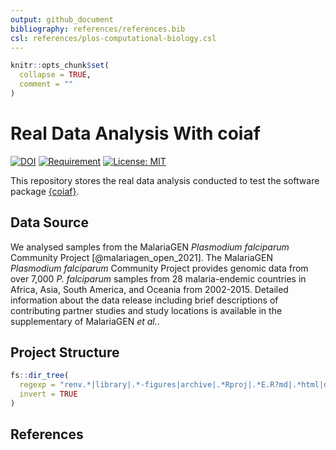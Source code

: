 ```yaml
---
output: github_document
bibliography: references/references.bib
csl: references/plos-computational-biology.csl
---
```


<!-- README.md is generated from README.Rmd. Please edit that file -->

```r
knitr::opts_chunk$set(
  collapse = TRUE,
  comment = ""
)
```

# Real Data Analysis With coiaf

<!-- badges: start -->
[![DOI](https://zenodo.org/badge/440980542.svg)](https://zenodo.org/badge/latestdoi/440980542)
[![Requirement](https://img.shields.io/badge/requirement-coiaf-green)](https://github.com/bailey-lab/coiaf)
[![License: MIT](https://img.shields.io/badge/License-MIT-yellow.svg)](https://opensource.org/licenses/MIT)
<!-- badges: end -->

This repository stores the real data analysis conducted to test the software
package [{coiaf}](https://github.com/bailey-lab/coiaf).

## Data Source
We analysed samples from the MalariaGEN *Plasmodium falciparum* Community
Project [@malariagen_open_2021]. The MalariaGEN *Plasmodium falciparum*
Community Project provides genomic data from over 7,000 *P. falciparum* samples
from 28 malaria-endemic countries in Africa, Asia, South America, and Oceania
from 2002-2015. Detailed information about the data release including brief
descriptions of contributing partner studies and study locations is available in
the supplementary of MalariaGEN *et al.*.

## Project Structure

```r
fs::dir_tree(
  regexp = "renv.*|library|.*-figures|archive|.*Rproj|.*E.R?md|.*html|data-outputs/vary-seq-error/*|references", 
  invert = TRUE
)
```

## References

